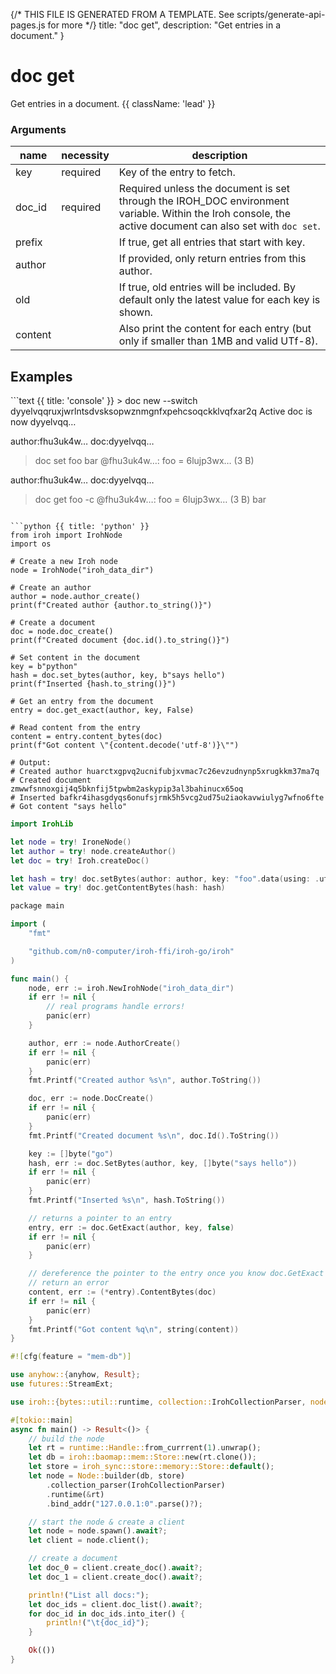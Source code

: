 {/* THIS FILE IS GENERATED FROM A TEMPLATE. See scripts/generate-api-pages.js for more */}
    title: "doc get",
    description: "Get entries in a document."
}

<div className='not-prose mb-5'>
    <Breadcrumbs pages={[
        { name: 'API', href: '/docs/api', current: false },
        { name: 'doc get', href: '/docs/api/doc-get', current: true },
    ]} />
</div>

# doc get

Get entries in a document. {{ className: 'lead' }}


### Arguments

| name | necessity | description |
| ---- | --------- | ----------- |
| key  | required | Key of the entry to fetch. |
| doc_id  | required | Required unless the document is set through the IROH_DOC environment variable. Within the Iroh console, the active document can also set with `doc set`. |
| prefix  |  | If true, get all entries that start with key. |
| author  |  | If provided, only return entries from this author. |
| old  |  | If true, old entries will be included. By default only the latest value for each key is shown. |
| content  |  | Also print the content for each entry (but only if smaller than 1MB and valid UTf-8). |



## Examples

<CodeGroup title="doc get">
```text {{ title: 'console' }}
> doc new --switch
dyyelvqqruxjwrlntsdvsksopwznmgnfxpehcsoqckklvqfxar2q
Active doc is now dyyelvqq…

author:fhu3uk4w… doc:dyyelvqq…
> doc set foo bar
@fhu3uk4w…: foo = 6lujp3wx… (3 B)

author:fhu3uk4w… doc:dyyelvqq…
> doc get foo -c
@fhu3uk4w…: foo = 6lujp3wx… (3 B)
bar


```

```python {{ title: 'python' }}
from iroh import IrohNode
import os

# Create a new Iroh node
node = IrohNode("iroh_data_dir")

# Create an author
author = node.author_create()
print(f"Created author {author.to_string()}")

# Create a document
doc = node.doc_create()
print(f"Created document {doc.id().to_string()}")

# Set content in the document
key = b"python"
hash = doc.set_bytes(author, key, b"says hello")
print(f"Inserted {hash.to_string()}")

# Get an entry from the document
entry = doc.get_exact(author, key, False)

# Read content from the entry
content = entry.content_bytes(doc)
print(f"Got content \"{content.decode('utf-8')}\"")

# Output:
# Created author huarctxgpvq2ucnifubjxvmac7c26evzudnynp5xrugkkm37ma7q
# Created document zmwwfsnnoxgij4q5bknfij5tpwbm2askypip3al3bahinucx65oq
# Inserted bafkr4ihasgdyqs6onufsjrmk5h5vcg2ud75u2iaokavwiulyg7wfno6fte
# Got content "says hello"

```

```swift {{ title: 'swift' }}
import IrohLib

let node = try! IroneNode()
let author = try! node.createAuthor()
let doc = try! Iroh.createDoc()

let hash = try! doc.setBytes(author: author, key: "foo".data(using: .utf8)!, value: "bar".data(using: .utf8)!)
let value = try! doc.getContentBytes(hash: hash)

```

```swift {{ title: 'go' }}
package main

import (
	"fmt"

	"github.com/n0-computer/iroh-ffi/iroh-go/iroh"
)

func main() {
	node, err := iroh.NewIrohNode("iroh_data_dir")
	if err != nil {
		// real programs handle errors!
		panic(err)
	}

	author, err := node.AuthorCreate()
	if err != nil {
		panic(err)
	}
	fmt.Printf("Created author %s\n", author.ToString())

	doc, err := node.DocCreate()
	if err != nil {
		panic(err)
	}
	fmt.Printf("Created document %s\n", doc.Id().ToString())

	key := []byte("go")
	hash, err := doc.SetBytes(author, key, []byte("says hello"))
	if err != nil {
		panic(err)
	}
	fmt.Printf("Inserted %s\n", hash.ToString())

	// returns a pointer to an entry
	entry, err := doc.GetExact(author, key, false)
	if err != nil {
		panic(err)
	}

	// dereference the pointer to the entry once you know doc.GetExact did not
	// return an error
	content, err := (*entry).ContentBytes(doc)
	if err != nil {
		panic(err)
	}
	fmt.Printf("Got content %q\n", string(content))
}

```

```rust {{ title: 'rust' }}
#![cfg(feature = "mem-db")]

use anyhow::{anyhow, Result};
use futures::StreamExt;

use iroh::{bytes::util::runtime, collection::IrohCollectionParser, node::Node};

#[tokio::main]
async fn main() -> Result<()> {
    // build the node
    let rt = runtime::Handle::from_currrent(1).unwrap();
    let db = iroh::baomap::mem::Store::new(rt.clone());
    let store = iroh_sync::store::memory::Store::default();
    let node = Node::builder(db, store)
        .collection_parser(IrohCollectionParser)
        .runtime(&rt)
        .bind_addr("127.0.0.1:0".parse()?);

    // start the node & create a client
    let node = node.spawn().await?;
    let client = node.client();

    // create a document
    let doc_0 = client.create_doc().await?;
    let doc_1 = client.create_doc().await?;

    println!("List all docs:");
    let doc_ids = client.doc_list().await?;
    for doc_id in doc_ids.into_iter() {
        println!("\t{doc_id}");
    }

    Ok(())
}

```


</CodeGroup>
